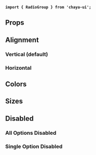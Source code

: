 
<Meta
    title="Components/Inputs/RadioGroup"
    of={RadioGroupStories}
/>

<Title>RadioGroup</Title>

**`import { RadioGroup } from 'chaya-ui';`**

<Primary />

## Props

<Controls />

## Alignment

### Vertical (default)

<Primary />

### Horizontal

<Canvas of={RadioGroupStories.HorizontalPrimary} withToolbar />

## Colors

<Story of={RadioGroupStories.HorizontalColors} />

## Sizes

<Story of={RadioGroupStories.HorizontalSizes} />

<Story of={RadioGroupStories.VerticalSizes} />

## Disabled

### All Options Disabled

<Canvas of={RadioGroupStories.Disabled} withToolbar />

### Single Option Disabled

<Canvas of={RadioGroupStories.OptionDisabled} withToolbar />